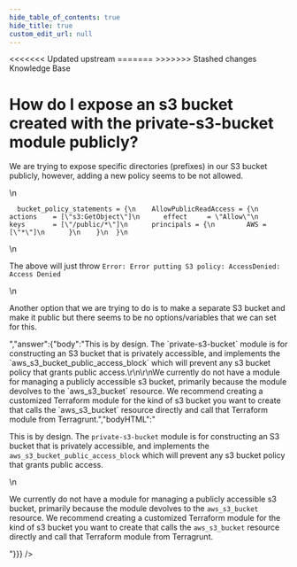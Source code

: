 ```yaml
---
hide_table_of_contents: true
hide_title: true
custom_edit_url: null
---
```



<head>
<<<<<<< Updated upstream
  <link rel="canonical" href="https://github.com/tnn-tnn-tnn-tnn-tnn-gruntwork-io/knowledge-base/discussions/239" />
=======
  <link rel="canonical" href="https://github.com/tnn-gruntwork-io/knowledge-base/discussions/239" />
>>>>>>> Stashed changes
</head>

<CenterLayout>
<span className="searchCategory">Knowledge Base</span>
<h1>How do I expose an s3 bucket created with the private-s3-bucket module publicly?</h1>
<GitHub discussion={{"id":"D_kwDOF8slf84AO67_","number":239,"author":{"login":"yorinasub17"},"title":"How do I expose an s3 bucket created with the private-s3-bucket module publicly?","body":"We are trying to expose specific directories (prefixes) in our S3 bucket publicly, however, adding a new policy seems to be not allowed.\r\n\r\n```\r\n  bucket_policy_statements = {\r\n    AllowPublicReadAccess = {\r\n      actions    = [\"s3:GetObject\"]\r\n      effect     = \"Allow\"\r\n      keys       = [\"/public/*\"]\r\n      principals = {\r\n        AWS = [\"*\"]\r\n      }\r\n    }\r\n  }\r\n```\r\n\r\nThe above will just throw `Error: Error putting S3 policy: AccessDenied: Access Denied`\r\n\r\nAnother option that we are trying to do is to make a separate S3 bucket and make it public but there seems to be no options/variables that we can set for this.","bodyHTML":"<p dir=\"auto\">We are trying to expose specific directories (prefixes) in our S3 bucket publicly, however, adding a new policy seems to be not allowed.</p>\n<div class=\"snippet-clipboard-content notranslate position-relative overflow-auto\" data-snippet-clipboard-copy-content=\"  bucket_policy_statements = {\n    AllowPublicReadAccess = {\n      actions    = [&quot;s3:GetObject&quot;]\n      effect     = &quot;Allow&quot;\n      keys       = [&quot;/public/*&quot;]\n      principals = {\n        AWS = [&quot;*&quot;]\n      }\n    }\n  }\"><pre class=\"notranslate\"><code class=\"notranslate\">  bucket_policy_statements = {\n    AllowPublicReadAccess = {\n      actions    = [\"s3:GetObject\"]\n      effect     = \"Allow\"\n      keys       = [\"/public/*\"]\n      principals = {\n        AWS = [\"*\"]\n      }\n    }\n  }\n</code></pre></div>\n<p dir=\"auto\">The above will just throw <code class=\"notranslate\">Error: Error putting S3 policy: AccessDenied: Access Denied</code></p>\n<p dir=\"auto\">Another option that we are trying to do is to make a separate S3 bucket and make it public but there seems to be no options/variables that we can set for this.</p>","answer":{"body":"This is by design. The `private-s3-bucket` module is for constructing an S3 bucket that is privately accessible, and implements the `aws_s3_bucket_public_access_block` which will prevent any s3 bucket policy that grants public access.\r\n\r\nWe currently do not have a module for managing a publicly accessible s3 bucket, primarily because the module devolves to the `aws_s3_bucket` resource. We recommend creating a customized Terraform module for the kind of s3 bucket you want to create that calls the `aws_s3_bucket` resource directly and call that Terraform module from Terragrunt.","bodyHTML":"<p dir=\"auto\">This is by design. The <code class=\"notranslate\">private-s3-bucket</code> module is for constructing an S3 bucket that is privately accessible, and implements the <code class=\"notranslate\">aws_s3_bucket_public_access_block</code> which will prevent any s3 bucket policy that grants public access.</p>\n<p dir=\"auto\">We currently do not have a module for managing a publicly accessible s3 bucket, primarily because the module devolves to the <code class=\"notranslate\">aws_s3_bucket</code> resource. We recommend creating a customized Terraform module for the kind of s3 bucket you want to create that calls the <code class=\"notranslate\">aws_s3_bucket</code> resource directly and call that Terraform module from Terragrunt.</p>"}}} />

</CenterLayout>
  

<!-- ##DOCS-SOURCER-START
{
  "sourcePlugin": "github-discussions",
  "hash": "771b85139f853218d6de47968052a9c9"
}
##DOCS-SOURCER-END -->
